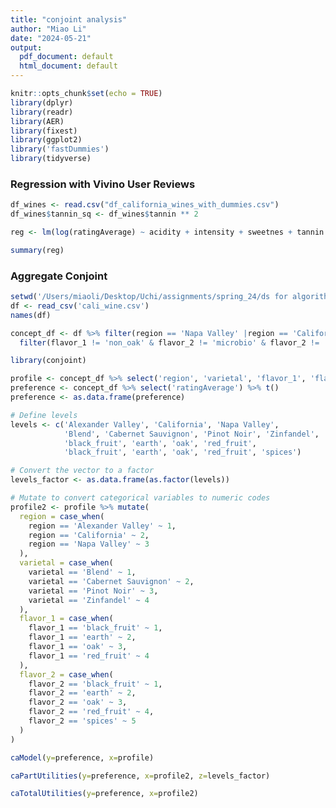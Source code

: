 ```yaml
---
title: "conjoint analysis"
author: "Miao Li"
date: "2024-05-21"
output:
  pdf_document: default
  html_document: default
---
```


```r
knitr::opts_chunk$set(echo = TRUE)
library(dplyr)
library(readr)
library(AER)
library(fixest)
library(ggplot2)
library('fastDummies')
library(tidyverse)
```

### Regression with Vivino User Reviews
```r
df_wines <- read.csv("df_california_wines_with_dummies.csv")
df_wines$tannin_sq <- df_wines$tannin ** 2

reg <- lm(log(ratingAverage) ~ acidity + intensity + sweetnes + tannin + tannin_sq + oak + earth + spices + black_fruit + red_fruit + dried_fruit + non_oak + microbio + floral + tree_fruit + citrus_fruit + dried_fruit + tropical_fruit + vegetal + Alexander.Valley + California + Napa.Valley + Paso.Robles + Russian.River.Valley + Santa.Barbara + Sonoma.Coast + Sonoma.County + X2013 + X2015 + X2016 + X2017 + X2018 + X2019 + X2020 + X2021 + X2022 + price, data=df_wines)

summary(reg)

```

### Aggregate Conjoint
```r
setwd('/Users/miaoli/Desktop/Uchi/assignments/spring_24/ds for algorithimic marketing/project/')
df <- read_csv('cali_wine.csv')
names(df)
```
```r
concept_df <- df %>% filter(region == 'Napa Valley' |region == 'California'|region == 'Alexander Valley' ) %>%
  filter(flavor_1 != 'non_oak' & flavor_2 != 'microbio' & flavor_2 != 'non_oak')
```



```r
library(conjoint)
```


```r
profile <- concept_df %>% select('region', 'varietal', 'flavor_1', 'flavor_2')
preference <- concept_df %>% select('ratingAverage') %>% t()
preference <- as.data.frame(preference)

# Define levels
levels <- c('Alexander Valley', 'California', 'Napa Valley',
            'Blend', 'Cabernet Sauvignon', 'Pinot Noir', 'Zinfandel',
            'black_fruit', 'earth', 'oak', 'red_fruit',
            'black_fruit', 'earth', 'oak', 'red_fruit', 'spices')

# Convert the vector to a factor
levels_factor <- as.data.frame(as.factor(levels))

# Mutate to convert categorical variables to numeric codes
profile2 <- profile %>% mutate(
  region = case_when(
    region == 'Alexander Valley' ~ 1,
    region == 'California' ~ 2,
    region == 'Napa Valley' ~ 3
  ),
  varietal = case_when(
    varietal == 'Blend' ~ 1,
    varietal == 'Cabernet Sauvignon' ~ 2,
    varietal == 'Pinot Noir' ~ 3,
    varietal == 'Zinfandel' ~ 4
  ),
  flavor_1 = case_when(
    flavor_1 == 'black_fruit' ~ 1,
    flavor_1 == 'earth' ~ 2,
    flavor_1 == 'oak' ~ 3,
    flavor_1 == 'red_fruit' ~ 4
  ),
  flavor_2 = case_when(
    flavor_2 == 'black_fruit' ~ 1,
    flavor_2 == 'earth' ~ 2,
    flavor_2 == 'oak' ~ 3,
    flavor_2 == 'red_fruit' ~ 4,
    flavor_2 == 'spices' ~ 5
  )
)
```



```r
caModel(y=preference, x=profile)
```
```r
caPartUtilities(y=preference, x=profile2, z=levels_factor)
```
```r
caTotalUtilities(y=preference, x=profile2)
```


